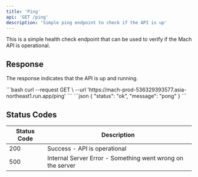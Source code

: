```yaml
---
title: 'Ping'
api: 'GET /ping'
description: 'Simple ping endpoint to check if the API is up'
---
```


This is a simple health check endpoint that can be used to verify if the Mach API is operational.

## Response

The response indicates that the API is up and running.

<RequestExample>
```bash
curl --request GET \
  --url 'https://mach-prod-536329393577.asia-northeast1.run.app/ping'
```
</RequestExample>

<ResponseExample>
```json
{
  "status": "ok",
  "message": "pong"
}
```
</ResponseExample>

## Status Codes

| Status Code | Description |
|-------------|-------------|
| 200 | Success - API is operational |
| 500 | Internal Server Error - Something went wrong on the server |
